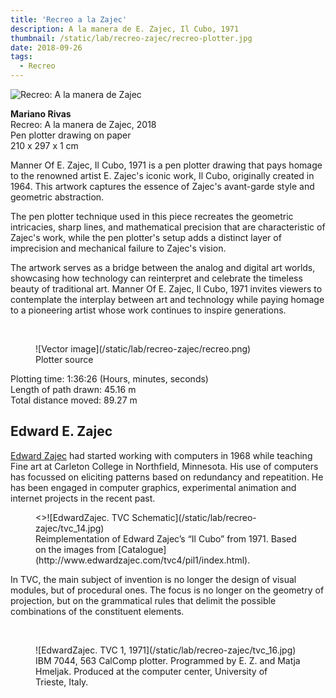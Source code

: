 ```yaml
---
title: 'Recreo a la Zajec'
description: A la manera de E. Zajec, Il Cubo, 1971
thumbnail: /static/lab/recreo-zajec/recreo-plotter.jpg
date: 2018-09-26
tags:
  - Recreo
---
```


![Recreo: A la manera de Zajec](/static/lab/recreo-zajec/recreo-plotter.jpg)

**Mariano Rivas**  
Recreo: A la manera de Zajec, 2018  
Pen plotter drawing on paper  
210 x 297 x 1 cm

Manner Of E. Zajec, Il Cubo, 1971 is a pen plotter drawing that pays homage to the renowned artist E. Zajec's iconic work, Il Cubo, originally created in 1964. This artwork captures the essence of Zajec's avant-garde style and geometric abstraction.

The pen plotter technique used in this piece recreates the geometric intricacies, sharp lines, and mathematical precision that are characteristic of Zajec's work, while the pen plotter's setup adds a distinct layer of imprecision and mechanical failure to Zajec's vision.

The artwork serves as a bridge between the analog and digital art worlds, showcasing how technology can reinterpret and celebrate the timeless beauty of traditional art. Manner Of E. Zajec, Il Cubo, 1971 invites viewers to contemplate the interplay between art and technology while paying homage to a pioneering artist whose work continues to inspire generations.

<br />

<figure>
  ![Vector image](/static/lab/recreo-zajec/recreo.png)
  <figcaption>Plotter source</figcaption>
</figure>

Plotting time: 1:36:26 (Hours, minutes, seconds)  
Length of path drawn: 45.16 m  
Total distance moved: 89.27 m

## Edward E. Zajec

[Edward Zajec](http://dada.compart-bremen.de/item/agent/485) had started working with computers in 1968 while teaching Fine art at Carleton College in Northfield, Minnesota. His use of computers has focussed on eliciting patterns based on redundancy and repeatition. He has been engaged in computer graphics, experimental animation and internet projects in the recent past.

<figure>
  <>![EdwardZajec. TVC Schematic](/static/lab/recreo-zajec/tvc_14.jpg)</>
  <figcaption>
    Reimplementation of Edward Zajec’s “Il Cubo” from 1971. Based on the images from
    [Catalogue](http://www.edwardzajec.com/tvc4/pil1/index.html).
  </figcaption>
</figure>

In TVC, the main subject of invention is no longer the design of visual modules, but of procedural ones.
The focus is no longer on the geometry of projection, but on the grammatical rules that delimit the possible combinations of the constituent elements.

<br />

<figure>
  ![EdwardZajec. TVC 1, 1971](/static/lab/recreo-zajec/tvc_16.jpg)
  <figcaption>
    IBM 7044, 563 CalComp plotter. Programmed by E. Z. and Matja Hmeljak. Produced at the computer center, University of
    Trieste, Italy.
  </figcaption>
</figure>
